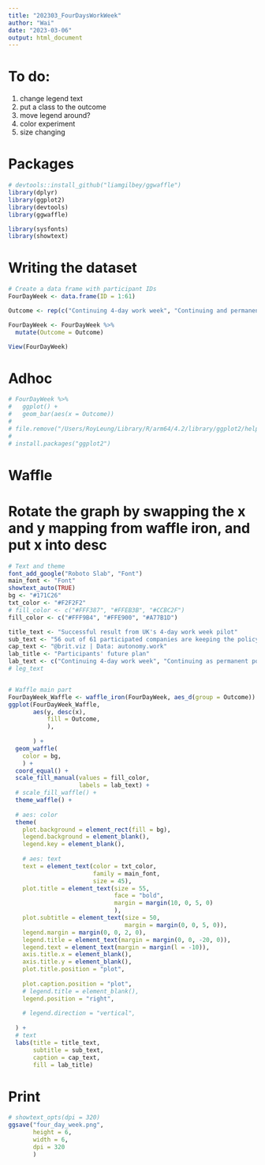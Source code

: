 ```yaml
---
title: "202303_FourDaysWorkWeek"
author: "Wai"
date: "2023-03-06"
output: html_document
---
```


# To do: 
1. change legend text
2. put a class to the outcome
2. move legend around?
3. color experiment
4. size changing

# Packages

```r
# devtools::install_github("liamgilbey/ggwaffle")
library(dplyr)
library(ggplot2)
library(devtools)
library(ggwaffle)

library(sysfonts)
library(showtext)
```

# Writing the dataset
```r
# Create a data frame with participant IDs
FourDayWeek <- data.frame(ID = 1:61)

Outcome <- rep(c("Continuing 4-day work week", "Continuing and permanent policy ", "Still in trail or paused 4-day week"), c(38, 18, 5))

FourDayWeek <- FourDayWeek %>% 
  mutate(Outcome = Outcome)

View(FourDayWeek)
```

# Adhoc
```r
# FourDayWeek %>% 
#   ggplot() + 
#   geom_bar(aes(x = Outcome))
# 
# file.remove("/Users/RoyLeung/Library/R/arm64/4.2/library/ggplot2/help/ggplot2.rdb")
# 
# install.packages("ggplot2")
```
# Waffle 
# Rotate the graph by swapping the x and y mapping from waffle iron, and put x into desc
```r
# Text and theme
font_add_google("Roboto Slab", "Font")
main_font <- "Font"
showtext_auto(TRUE)
bg <- "#171C26"
txt_color <- "#F2F2F2"
# fill_color <- c("#FFF387", "#FFEB3B", "#CCBC2F")
fill_color <- c("#FFF9B4", "#FFE900", "#A77B1D")

title_text <- "Successful result from UK's 4-day work week pilot"
sub_text <- "56 out of 61 participated companies are keeping the policy"
cap_text <- "@brit.viz | Data: autonomy.work"
lab_title <- "Participants' future plan"
lab_text <- c("Continuing 4-day work week", "Continuing as permanent policy ", "Still in pilot program OR paused")
# leg_text


# Waffle main part
FourDayWeek_Waffle <- waffle_iron(FourDayWeek, aes_d(group = Outcome))
ggplot(FourDayWeek_Waffle, 
       aes(y, desc(x), 
           fill = Outcome, 
           ), 
       
       ) + 
  geom_waffle(
    color = bg, 
    ) + 
  coord_equal() +
  scale_fill_manual(values = fill_color, 
                    labels = lab_text) +
  # scale_fill_waffle() + 
  theme_waffle() + 
  
  # aes: color
  theme(
    plot.background = element_rect(fill = bg), 
    legend.background = element_blank(), 
    legend.key = element_blank(), 
    
    # aes: text
    text = element_text(color = txt_color, 
                        family = main_font, 
                        size = 45), 
    plot.title = element_text(size = 55, 
                              face = "bold", 
                              margin = margin(10, 0, 5, 0)
                              ), 
    plot.subtitle = element_text(size = 50, 
                                 margin = margin(0, 0, 5, 0)), 
    legend.margin = margin(0, 0, 2, 0), 
    legend.title = element_text(margin = margin(0, 0, -20, 0)), 
    legend.text = element_text(margin = margin(l = -10)), 
    axis.title.x = element_blank(), 
    axis.title.y = element_blank(), 
    plot.title.position = "plot", 
    
    plot.caption.position = "plot", 
    # legend.title = element_blank(), 
    legend.position = "right", 
    
    # legend.direction = "vertical",
    
  ) + 
  # text
  labs(title = title_text, 
       subtitle = sub_text, 
       caption = cap_text, 
       fill = lab_title)
```
# Print
```r
# showtext_opts(dpi = 320)
ggsave("four_day_week.png", 
       height = 6, 
       width = 6, 
       dpi = 320
       ) 
```

